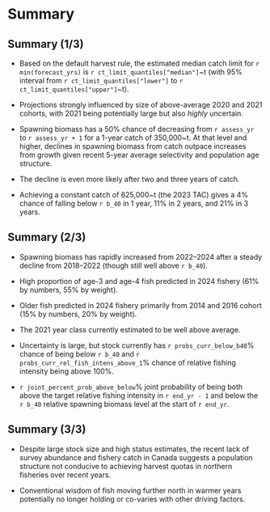# Summary

## Summary (1/3)

* Based on the default harvest rule, the estimated median catch limit for
  `r min(forecast_yrs)` is `r ct_limit_quantiles["median"]`~t (with 95%
   interval from `r ct_limit_quantiles["lower"]` to
   `r ct_limit_quantiles["upper"]`~t).

* Projections strongly influenced by size of above-average 2020 and 2021
  cohorts, with 2021 being potentially large but also *highly* uncertain.

* Spawning biomass has a 50% chance of decreasing from `r assess_yr` to
  `r assess_yr + 1` for a 1-year catch of 350,000~t. At that level and higher,
  declines in spawning biomass from catch outpace increases from growth
  given recent 5-year average selectivity and population age structure.

* The decline is even more likely after two and three years of catch.

* Achieving a constant catch of 625,000~t (the 2023 TAC) gives a 4%
  chance of falling below `r b_40` in 1 year, 11% in 2 years, and
  21% in 3 years.

## Summary (2/3)

* Spawning biomass has rapidly increased from 2022--2024 after a steady decline
  from 2018--2022 (though still well above `r b_40`).

* High proportion of age-3 and age-4 fish predicted in 2024 fishery
  (61% by numbers, 55% by weight).

* Older fish predicted in 2024 fishery primarily from 2014 and 2016 cohort
  (15% by numbers, 20% by weight).

* The 2021 year class currently estimated to be well above average.

* Uncertainty is large, but stock currently has `r probs_curr_below_b40`%
  chance of being below `r b_40` and `r probs_curr_rel_fish_intens_above_1`%
  chance of relative fishing intensity being above 100%.

* `r joint_percent_prob_above_below`% joint
  probability of being both above the target relative fishing intensity in
  `r end_yr - 1` and below the `r b_40` relative spawning biomass level at the
  start of `r end_yr`.

## Summary (3/3)

* Despite large stock size and high status estimates, the recent lack of survey
abundance and fishery catch in Canada suggests a population structure not
conducive to achieving harvest quotas in northern fisheries over recent years.

* Conventional wisdom of fish moving further north in warmer years potentially
no longer holding or co-varies with other driving factors.

<!-- ## Assessment timeline -->

<!-- ```{r jmc-timing, fig.height = 4, out.height = "85%"} -->

<!-- plot_assessment_timeline() -->

<!-- ``` -->
